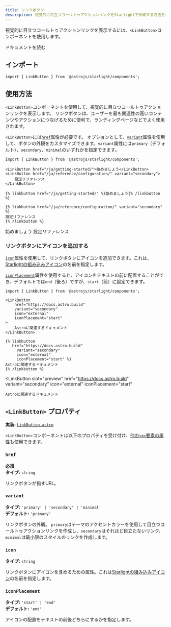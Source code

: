 ```yaml
---
title: リンクボタン
description: 視覚的に目立つコールトゥアクションリンクをStarlightで作成する方法を学びましょう。
---
```



視覚的に目立つコールトゥアクションリンクを表示するには、`<LinkButton>`コンポーネントを使用します。


<Preview>

<LinkButton slot="preview" href="/ja/getting-started/">
	ドキュメントを読む
</LinkButton>

</Preview>

## インポート

```tsx
import { LinkButton } from '@astrojs/starlight/components';
```

## 使用方法

`<LinkButton>`コンポーネントを使用して、視覚的に目立つコールトゥアクションリンクを表示します。
リンクボタンは、ユーザーを最も関連性の高いコンテンツやアクションにつなげるために便利で、ランディングページなどでよく使用されます。

`<LinkButton>`には[`href`](#href)属性が必要です。
オプションとして、[`variant`](#variant)属性を使用して、ボタンの外観をカスタマイズできます。`variant`属性には`primary`（デフォルト）、`secondary`、`minimal`のいずれかを指定できます。

<Preview>

```mdx
import { LinkButton } from '@astrojs/starlight/components';

<LinkButton href="/ja/getting-started/">始めましょう</LinkButton>
<LinkButton href="/ja/reference/configuration/" variant="secondary">
	設定リファレンス
</LinkButton>
```

<Fragment slot="markdoc">

```markdoc
{% linkbutton href="/ja/getting-started/" %}始めましょう{% /linkbutton %}

{% linkbutton href="/ja/reference/configuration/" variant="secondary" %}
設定リファレンス
{% /linkbutton %}
```

</Fragment>

<Fragment slot="preview">
	<LinkButton href="/ja/getting-started/">始めましょう</LinkButton>
	<LinkButton href="/ja/reference/configuration/" variant="secondary">
		設定リファレンス
	</LinkButton>
</Fragment>

</Preview>

### リンクボタンにアイコンを追加する

[`icon`](#icon)属性を使用して、リンクボタンにアイコンを追加できます。これは、[Starlightの組み込みアイコン](/ja/reference/icons/#すべてのアイコン)の名前を指定します。

[`iconPlacement`](#iconplacement)属性を使用すると、アイコンをテキストの前に配置することができ、デフォルトでは`end`（後ろ）ですが、`start`（前）に設定できます。

<Preview>

```mdx {6-7}
import { LinkButton } from '@astrojs/starlight/components';

<LinkButton
	href="https://docs.astro.build"
	variant="secondary"
	icon="external"
	iconPlacement="start"
>
	Astroに関連するドキュメント
</LinkButton>
```

<Fragment slot="markdoc">

```markdoc {4-5}
{% linkbutton
   href="https://docs.astro.build"
	 variant="secondary"
	 icon="external"
	 iconPlacement="start" %}
Astroに関連するドキュメント
{% /linkbutton %}
```

</Fragment>

<LinkButton
	slot="preview"
	href="https://docs.astro.build"
	variant="secondary"
	icon="external"
	iconPlacement="start"
>
	Astroに関連するドキュメント
</LinkButton>

</Preview>

## `<LinkButton>` プロパティ

**実装:** [`LinkButton.astro`](https://github.com/withastro/starlight/blob/main/packages/starlight/user-components/LinkButton.astro)

`<LinkButton>`コンポーネントは以下のプロパティを受け付け、[他の`<a>`要素の属性](https://developer.mozilla.org/en-US/docs/Web/HTML/Element/a)も使用できます。

### `href`

**必須**  
**タイプ:** `string`

リンクボタンが指すURL。

### `variant`

**タイプ:** `'primary' | 'secondary' | 'minimal'`  
**デフォルト:** `'primary'`

リンクボタンの外観。
`primary`はテーマのアクセントカラーを使用して目立つコールトゥアクションリンクを作成し、`secondary`はそれほど目立たないリンク、`minimal`は最小限のスタイルのリンクを作成します。

### `icon`

**タイプ:** `string`

リンクボタンにアイコンを含めるための属性。これは[Starlightの組み込みアイコン](/ja/reference/icons/#すべてのアイコン)の名前を指定します。

### `iconPlacement`

**タイプ:** `'start' | 'end'`  
**デフォルト:** `'end'`

アイコンの配置をテキストの前後どちらにするかを指定します。
